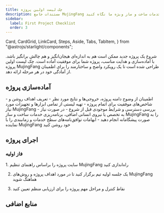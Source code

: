```yaml
---
title: چک لیست اولین پروژه
description: مستندات جامع MujingFang را بررسی کنید تا به طور کامل به ابزارها و خدمات ساخت و ساز ویژه ما نگاه کنید.
sidebar:
  label: First Project Checklist
  order: 3
---
```


  Card,
  CardGrid,
  LinkCard,
  Steps,
  Aside,
  Tabs,
  TabItem,
} from "@astrojs/starlight/components";

شروع یک پروژه جدید ممکن است هم به اندازه‌ای هیجان‌انگیز و هم چالش برانگیز باشد. با آماده‌سازی و هدایت مناسب، پروژه شما برای موفقیت آماده است. چک لیست اولین پروژه MujingFang طراحی شده است تا یک رویکرد واضح و ساختارمند را برای اطمینان از آمادگی خود در هر مرحله ارائه دهد.

## آماده‌سازی پروژه

<CardGrid>
  <Card title="دامنه و اهداف">
    - اطمینان از وضوح دامنه پروژه، خروجی‌ها و نتایج مورد نظر - تعریف اهداف روشن
    و شاخص‌های موفقیت برای اتمام پروژه
  </Card>
  <Card title="ابزارها و تجهیزات">
    - تهیه لیستی از تمامی ابزارها و تجهیزات مورد نیاز MujingFang - بررسی دسترسی
    و شرایط موجودی قبل از شروع
  </Card>
  <Card title="مرتب‌سازی خدمات">
    - در صورت نیاز به تخصص یا نیروی انسانی اضافی، برنامه‌ریزی خدمات ساخت و ساز
    MujingFang را به صورت پیشگامانه انجام دهید - ابهامات توافق‌نامه‌های سطح
    خدمات و زمانبندی را با نماینده MujingFang خود روشن کنید
  </Card>
</CardGrid>

## اجرای پروژه

### فاز اولیه

<Steps>
1. سایت پروژه را براساس راهنمای تنظیم MujingFang راه‌اندازی کنید

2. یک جلسه اولیه تیم برگزار کنید تا در مورد اهداف پروژه و روش‌های MujingFang هماهنگ شوید

3. نقاط کنترل و مراحل مهم پروژه را برای ارزیابی منظم تعیین کنید
   </Steps>

## منابع اضافی

<CardGrid>
  <LinkCard
    title="آموزش‌های عمیق"
    description="عمق به راهنمایی در استفاده از ابزارها و خدمات ما با آموزش‌های تخصصی."
    href="fa/guides/getting-started"
  />
  <LinkCard
    title="ویدیوهای دمو"
    description="راهنمایی‌های تصویری برای بهره‌برداری بهتر از ابزارهای ما."
    href="fa/guides/getting-started"
  />
  <LinkCard
    title="اطلاعات گارانتی"
    description="پوشش خود را درک کنید و چگونگی ارائه ادعا را در صورت نیاز بفهمید."
    href="fa/guides/getting-started"
  />
</CardGrid>
